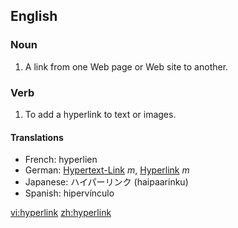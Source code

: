 ==English==

===Noun===
{{en-noun-reg}}

# A link from one Web page or Web site to another.

===Verb===
{{en-infl-reg-consonant|hyperlink||}}

# To add a hyperlink to text or images.

====Translations====
*French: hyperlien
*German: [[Hypertext-Link]] ''m'', [[Hyperlink]] ''m''
*Japanese: ハイパーリンク (haipaarinku)
*Spanish: hipervínculo

[[vi:hyperlink]]
[[zh:hyperlink]]